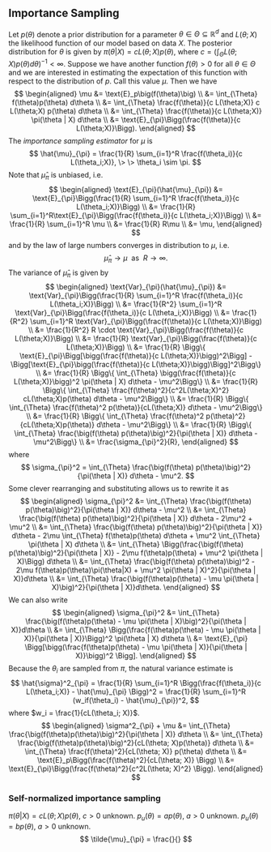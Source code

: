 ## Importance Sampling
Let $p(\theta)$ denote a prior distribution for a parameter $\theta \in \Theta \subseteq \mathbb{R}^d$ and $L(\theta; X)$ the likelihood function of our model based on data $X$. The posterior distribution for $\theta$ is given by $\pi(\theta | X) = cL(\theta;X)p(\theta)$, where $c = \big(\int_{\Theta} L(\theta;X) p(\theta) d\theta\big)^{-1} < \infty.$ Suppose we have another function $f(\theta) >0$ for all $\theta \in \Theta$ and we are interested in estimating the expectation of this function with respect to the distribution of $p$. Call this value $\mu$. Then we have
$$
\begin{aligned}
\mu &= \text{E}_p\big(f(\theta)\big) \\
    &= \int_{\Theta} f(\theta)p(\theta) d\theta \\
    &= \int_{\Theta} \frac{f(\theta)}{c L(\theta;X)} c L(\theta;X) p(\theta) d\theta \\
    &= \int_{\Theta} \frac{f(\theta)}{c L(\theta;X)} \pi(\theta | X) d\theta \\
    &= \text{E}_{\pi}\Bigg(\frac{f(\theta)}{c L(\theta;X)}\Bigg).
\end{aligned}
$$
The *importance sampling estimator* for $\mu$ is 
$$
\hat{\mu}_{\pi} = \frac{1}{R} \sum_{i=1}^R \frac{f(\theta_i)}{c L(\theta_i;X)}, \> \> \theta_i \sim \pi.
$$
Note that $\hat{\mu}_{\pi}$ is unbiased, i.e. 
$$
\begin{aligned}
\text{E}_{\pi}(\hat{\mu}_{\pi}) &= \text{E}_{\pi}\Bigg(\frac{1}{R} \sum_{i=1}^R \frac{f(\theta_i)}{c L(\theta_i;X)}\Bigg) \\
                                &= \frac{1}{R} \sum_{i=1}^R\text{E}_{\pi}\Bigg(\frac{f(\theta_i)}{c L(\theta_i;X)}\Bigg) \\
                                &= \frac{1}{R} \sum_{i=1}^R \mu \\
                                &= \frac{1}{R} R\mu \\
                                &= \mu,
\end{aligned}
$$
and by the law of large numbers converges in distribution to $\mu$, i.e.
$$
\hat{\mu}_{\pi} \to \mu \> \text{ as } \> R \to \infty.
$$
The variance of $\hat{\mu}_{\pi}$ is given by 
$$
\begin{aligned}
\text{Var}_{\pi}(\hat{\mu}_{\pi}) &= \text{Var}_{\pi}\Bigg(\frac{1}{R} \sum_{i=1}^R \frac{f(\theta_i)}{c L(\theta_i;X)}\Bigg) \\
                                  &= \frac{1}{R^2} \sum_{i=1}^R \text{Var}_{\pi}\Bigg(\frac{f(\theta_i)}{c L(\theta_i;X)}\Bigg) \\
                                  &= \frac{1}{R^2} \sum_{i=1}^R \text{Var}_{\pi}\Bigg(\frac{f(\theta)}{c L(\theta;X)}\Bigg) \\
                                  &= \frac{1}{R^2} R \cdot  \text{Var}_{\pi}\Bigg(\frac{f(\theta)}{c L(\theta;X)}\Bigg) \\
                                  &= \frac{1}{R} \text{Var}_{\pi}\Bigg(\frac{f(\theta)}{c L(\theta;X)}\Bigg) \\
                                  &= \frac{1}{R} \Bigg\{ \text{E}_{\pi}\Bigg[\bigg(\frac{f(\theta)}{c L(\theta;X)}\bigg)^2\Bigg] - \Bigg[\text{E}_{\pi}\bigg(\frac{f(\theta)}{c L(\theta;X)}\bigg)\Bigg]^2\Bigg\} \\
                                  &= \frac{1}{R} \Bigg\{ \int_{\Theta} \bigg(\frac{f(\theta)}{c L(\theta;X)}\bigg)^2 \pi(\theta | X) d\theta - \mu^2\Bigg\} \\
                                  &= \frac{1}{R} \Bigg\{ \int_{\Theta} \frac{f(\theta)^2}{c^2L(\theta;X)^2} cL(\theta;X)p(\theta) d\theta - \mu^2\Bigg\} \\
                                  &= \frac{1}{R} \Bigg\{ \int_{\Theta} \frac{f(\theta)^2 p(\theta)}{cL(\theta;X)} d\theta - \mu^2\Bigg\} \\
                                  &= \frac{1}{R} \Bigg\{ \int_{\Theta} \frac{f(\theta)^2 p(\theta)^2}{cL(\theta;X)p(\theta)} d\theta - \mu^2\Bigg\} \\
                                  &= \frac{1}{R} \Bigg\{ \int_{\Theta} \frac{\big(f(\theta) p(\theta)\big)^2}{\pi(\theta | X)} d\theta - \mu^2\Bigg\} \\
                                  &= \frac{\sigma_{\pi}^2}{R},
\end{aligned}
$$
where 
$$
\sigma_{\pi}^2 = \int_{\Theta} \frac{\big(f(\theta) p(\theta)\big)^2}{\pi(\theta | X)} d\theta - \mu^2.
$$
Some clever rearranging and substituting allows us to rewrite it as 
$$
\begin{aligned}
\sigma_{\pi}^2 &= \int_{\Theta} \frac{\big(f(\theta) p(\theta)\big)^2}{\pi(\theta | X)} d\theta - \mu^2 \\
               &= \int_{\Theta} \frac{\big(f(\theta) p(\theta)\big)^2}{\pi(\theta | X)} d\theta - 2\mu^2 + \mu^2 \\
               &= \int_{\Theta} \frac{\big(f(\theta) p(\theta)\big)^2}{\pi(\theta | X)} d\theta - 2\mu \int_{\Theta} f(\theta)p(\theta) d\theta  + \mu^2 \int_{\Theta} \pi(\theta | X) d\theta \\
               &= \int_{\Theta} \Bigg(\frac{\big(f(\theta) p(\theta)\big)^2}{\pi(\theta | X)} - 2\mu f(\theta)p(\theta) + \mu^2 \pi(\theta | X)\Bigg) d\theta \\
               &= \int_{\Theta} \frac{\big(f(\theta) p(\theta)\big)^2 - 2\mu f(\theta)p(\theta)\pi(\theta|X) + \mu^2 \pi(\theta | X)^2}{\pi(\theta | X)}d\theta \\
               &= \int_{\Theta} \frac{\big(f(\theta)p(\theta) - \mu \pi(\theta | X)\big)^2}{\pi(\theta | X)}d\theta.
\end{aligned}
$$
We can also write 
$$
\begin{aligned}
\sigma_{\pi}^2 &= \int_{\Theta} \frac{\big(f(\theta)p(\theta) - \mu \pi(\theta | X)\big)^2}{\pi(\theta | X)}d\theta \\
               &= \int_{\Theta} \Bigg(\frac{f(\theta)p(\theta) - \mu \pi(\theta | X)}{\pi(\theta | X)}\Bigg)^2 \pi(\theta | X) d\theta \\
               &= \text{E}_{\pi} \Bigg[\bigg(\frac{f(\theta)p(\theta) - \mu \pi(\theta | X)}{\pi(\theta | X)}\bigg)^2 \Bigg].
\end{aligned}
$$
Because the $\theta_i$ are sampled from $\pi$, the natural variance estimate is 
$$
\hat{\sigma}^2_{\pi} = \frac{1}{R} \sum_{i=1}^R \Bigg(\frac{f(\theta_i)}{c L(\theta_i;X)} - \hat{\mu}_{\pi} \Bigg)^2 = \frac{1}{R} \sum_{i=1}^R (w_if(\theta_i) - \hat{\mu}_{\pi})^2,
$$
where $w_i = \frac{1}{cL(\theta_i; X)}$.
$$
\begin{aligned}
\sigma^2_{\pi} + \mu &= \int_{\Theta} \frac{\big(f(\theta)p(\theta)\big)^2}{\pi(\theta | X)} d\theta \\
                     &= \int_{\Theta} \frac{\big(f(\theta)p(\theta)\big)^2}{cL(\theta; X)p(\theta)} d\theta \\ 
                     &= \int_{\Theta} \frac{f(\theta)^2}{cL(\theta; X)} p(\theta) d\theta \\
                     &= \text{E}_p\Bigg(\frac{f(\theta)^2}{cL(\theta; X)} \Bigg) \\
                     &= \text{E}_{\pi}\Bigg(\frac{f(\theta)^2}{c^2L(\theta; X)^2} \Bigg).
\end{aligned}
$$

### Self-normalized importance sampling
$\pi(\theta | X) = cL(\theta;X)p(\theta)$, $c > 0$ unknown.
$p_u(\theta) = a p(\theta)$, $a > 0$ unknown.
$p_u(\theta) = b p(\theta)$, $a > 0$ unknown.
$$
\tilde{\mu}_{\pi} = \frac{}{}
$$
